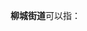 '''柳城街道'''可以指：
{{PRC admin/disambig|35/05/83/002/000|51/01/15/001/000}}
{{disambig|cat=四字乡级行政区划消歧义}}